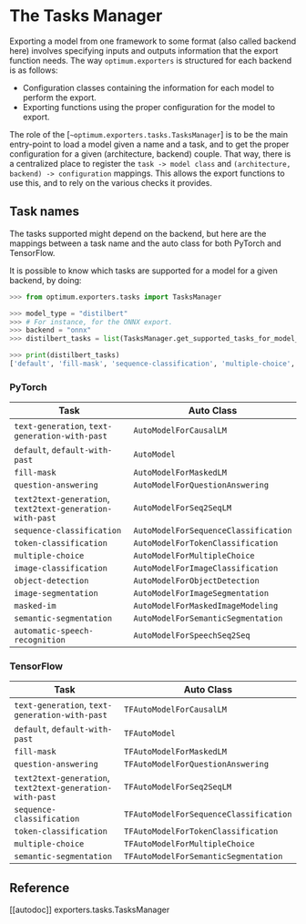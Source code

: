 <!--Copyright 2022 The HuggingFace Team. All rights reserved.

Licensed under the Apache License, Version 2.0 (the "License"); you may not use this file except in compliance with
the License. You may obtain a copy of the License at

http://www.apache.org/licenses/LICENSE-2.0

Unless required by applicable law or agreed to in writing, software distributed under the License is distributed on
an "AS IS" BASIS, WITHOUT WARRANTIES OR CONDITIONS OF ANY KIND, either express or implied. See the License for the
specific language governing permissions and limitations under the License.
-->

# The Tasks Manager

Exporting a model from one framework to some format (also called backend here) involves specifying inputs and outputs information that the export function needs. The way `optimum.exporters` is structured for each backend is as follows:
- Configuration classes containing the information for each model to perform the export.
- Exporting functions using the proper configuration for the model to export.

The role of the [`~optimum.exporters.tasks.TasksManager`] is to be the main entry-point to load a model given a name and a task, and to get the proper configuration for a given (architecture, backend) couple. That way, there is a centralized place to register the `task -> model class` and `(architecture, backend) -> configuration` mappings. This allows the export functions to use this, and to rely on the various checks it provides.

## Task names

The tasks supported might depend on the backend, but here are the mappings between a task name and the auto class for both PyTorch and TensorFlow.

<Tip>

It is possible to know which tasks are supported for a model for a given backend, by doing:

```python
>>> from optimum.exporters.tasks import TasksManager

>>> model_type = "distilbert"
>>> # For instance, for the ONNX export.
>>> backend = "onnx"
>>> distilbert_tasks = list(TasksManager.get_supported_tasks_for_model_type(model_type, backend).keys())

>>> print(distilbert_tasks)
['default', 'fill-mask', 'sequence-classification', 'multiple-choice', 'token-classification', 'question-answering']
```

</Tip>

### PyTorch

| Task                                 | Auto Class                           |
|--------------------------------------|--------------------------------------|
| `text-generation`, `text-generation-with-past`   | `AutoModelForCausalLM`               |
| `default`, `default-with-past`       | `AutoModel`                          |
| `fill-mask`                          | `AutoModelForMaskedLM`               |
| `question-answering`                 | `AutoModelForQuestionAnswering`      |
| `text2text-generation`, `text2text-generation-with-past` | `AutoModelForSeq2SeqLM`              |
| `sequence-classification`            | `AutoModelForSequenceClassification` |
| `token-classification`               | `AutoModelForTokenClassification`    |
| `multiple-choice`                    | `AutoModelForMultipleChoice`         |
| `image-classification`               | `AutoModelForImageClassification`    |
| `object-detection`                   | `AutoModelForObjectDetection`        |
| `image-segmentation`                 | `AutoModelForImageSegmentation`      |
| `masked-im`                          | `AutoModelForMaskedImageModeling`    |
| `semantic-segmentation`              | `AutoModelForSemanticSegmentation`   |
| `automatic-speech-recognition`                      | `AutoModelForSpeechSeq2Seq`          |

### TensorFlow

| Task                                 | Auto Class                             |
|--------------------------------------|----------------------------------------|
| `text-generation`, `text-generation-with-past`   | `TFAutoModelForCausalLM`               |
| `default`, `default-with-past`       | `TFAutoModel`                          |
| `fill-mask`                          | `TFAutoModelForMaskedLM`               |
| `question-answering`                 | `TFAutoModelForQuestionAnswering`      |
| `text2text-generation`, `text2text-generation-with-past` | `TFAutoModelForSeq2SeqLM`              |
| `sequence-classification`            | `TFAutoModelForSequenceClassification` |
| `token-classification`               | `TFAutoModelForTokenClassification`    |
| `multiple-choice`                    | `TFAutoModelForMultipleChoice`         |
| `semantic-segmentation`              | `TFAutoModelForSemanticSegmentation`   |


## Reference

[[autodoc]] exporters.tasks.TasksManager
